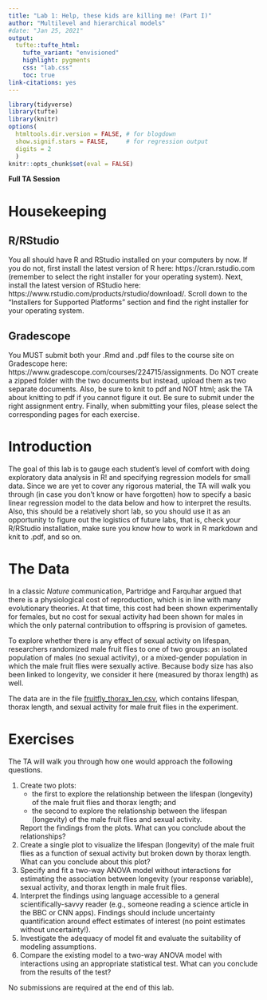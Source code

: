 ```yaml
---
title: "Lab 1: Help, these kids are killing me! (Part I)"
author: "Multilevel and hierarchical models"
#date: "Jan 25, 2021"
output: 
  tufte::tufte_html:
    tufte_variant: "envisioned"
    highlight: pygments
    css: "lab.css"
    toc: true
link-citations: yes
---
```


```r
library(tidyverse)
library(tufte)
library(knitr)
options(
  htmltools.dir.version = FALSE, # for blogdown
  show.signif.stars = FALSE,     # for regression output
  digits = 2
  )
knitr::opts_chunk$set(eval = FALSE)
```


**Full TA Session**


# Housekeeping

## R/RStudio
You all should have R and RStudio installed on your computers by now. If you do not, first install the latest version of R here: https://cran.rstudio.com (remember to select the right installer for your operating system). Next, install the latest version of RStudio here: https://www.rstudio.com/products/rstudio/download/. Scroll down to the "Installers for Supported Platforms" section and find the right installer for your operating system.


## Gradescope
You MUST submit both your .Rmd and .pdf files to the course site on Gradescope here: https://www.gradescope.com/courses/224715/assignments. Do NOT create a zipped folder with the two documents but instead, upload them as two separate documents. Also, be sure to knit to pdf and NOT html; ask the TA about knitting to pdf if you cannot figure it out. Be sure to submit under the right assignment entry. Finally, when submitting your files, please select the corresponding pages for each exercise.



# Introduction
The goal of this lab is to gauge each student's level of comfort with doing exploratory data analysis in R! and specifying regression models for small data. Since we are yet to cover any rigorous material, the TA will walk you through (in case you don't know or have forgotten) how to specify a basic linear regression model to the data below and how to interpret the results. Also, this should be a relatively short lab, so you should use it as an opportunity to figure out the logistics of future labs, that is, check your R/RStudio installation, make sure you know how to work in R markdown and knit to .pdf, and so on.


# The Data
In a classic *Nature* communication, Partridge and Farquhar argued that there is a physiological cost of reproduction, which is in line with many evolutionary theories. At that time, this cost had been shown experimentally for females, but no cost for sexual activity had been shown for males in which the only paternal contribution to offspring is provision of gametes.  

To explore whether there is any effect of sexual activity on lifespan, researchers randomized male fruit flies to one of two groups:  an isolated population of males (no sexual activity), or a mixed-gender population in which the male fruit flies were sexually active. Because body size has also been linked to longevity, we consider it here (measured by thorax length) as well.

The data are in the file [fruitfly_thorax_len.csv](https://sta610-f21.olanrewajuakande.com/labs/data/fruitfly_thorax_len.csv), which contains lifespan, thorax length, and sexual activity for male fruit flies in the experiment.


# Exercises

The TA will walk you through how one would approach the following questions.

1. Create two plots:
    - the first to explore the relationship between the lifespan (longevity) of the male fruit flies and thorax length; and
    - the second to explore the relationship between the lifespan (longevity) of the male fruit flies and sexual activity.
    
    Report the findings from the plots. What can you conclude about the relationships?
2. Create a single plot to visualize the lifespan (longevity) of the male fruit flies as a function of sexual activity but broken down by thorax length. What can you conclude about this plot?
3. Specify and fit a two-way ANOVA model without interactions for estimating the association between longevity (your response variable), sexual activity, and thorax length in male fruit flies. 
4. Interpret the findings using language accessible to a general scientifically-savvy reader (e.g., someone reading a science article in the BBC or CNN apps). Findings should include uncertainty quantification around effect estimates of interest (no point estimates without uncertainty!).
5. Investigate the adequacy of model fit and evaluate the suitability of modeling assumptions.
6. Compare the existing model to a two-way ANOVA model with interactions using an appropriate statistical test. What can you conclude from the results of the test?

No submissions are required at the end of this lab.


<!-- # Acknowledgement -->

<!-- This exercise is based on ideas proposed by [Sam Voisin](https://stat.duke.edu/people/sam-voisin). -->



